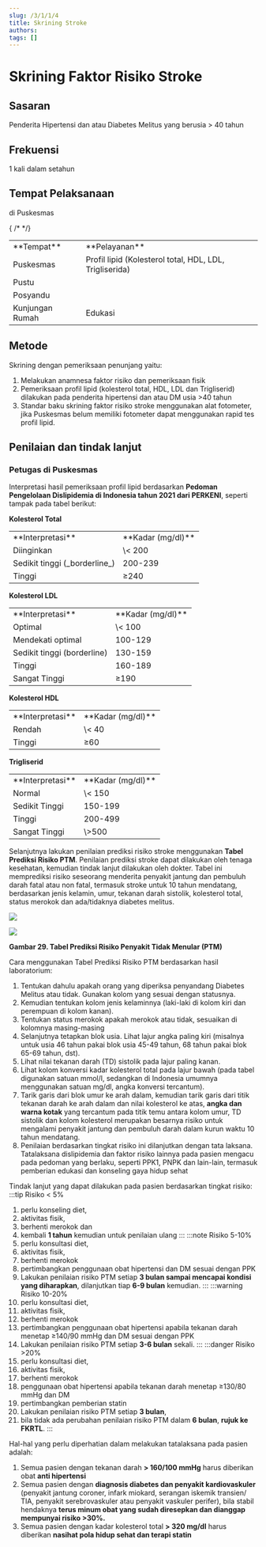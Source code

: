 ```yaml
---
slug: /3/1/1/4
title: Skrining Stroke
authors: 
tags: []
---
```

# Skrining Faktor Risiko Stroke
## Sasaran
Penderita Hipertensi dan atau Diabetes Melitus yang berusia \> 40 tahun

## Frekuensi
1 kali dalam setahun

## Tempat Pelaksanaan 
di Puskesmas

<table>
  <tr>
    <td>**Tempat**</td>
    <td>**Pelayanan**</td>
  </tr>
  <tr>
    <td>Puskesmas</td>
    <td>Profil lipid (Kolesterol total, HDL, LDL, Trigliserida)</td>
  </tr>
  {  /* <tr>
      <td>Pustu</td>
      <td></td>
    </tr>
    <tr>
      <td>Posyandu</td>
      <td></td>
    </tr> */}
  <tr>
    <td>Kunjungan Rumah</td>
    <td>Edukasi</td>
  </tr>
</table>

## Metode 
Skrining dengan pemeriksaan penunjang yaitu:
1) Melakukan anamnesa faktor risiko dan pemeriksaan fisik
2) Pemeriksaan profil lipid (kolesterol total, HDL, LDL dan Trigliserid) dilakukan pada penderita hipertensi dan atau DM usia \>40 tahun
3) Standar baku skrining faktor risiko stroke menggunakan alat fotometer, jika Puskesmas belum memiliki fotometer dapat menggunakan rapid tes profil lipid.
## Penilaian dan tindak lanjut
### Petugas di Puskesmas
Interpretasi hasil pemeriksaan profil lipid berdasarkan **Pedoman Pengelolaan Dislipidemia di Indonesia tahun 2021 dari PERKENI**, seperti tampak pada tabel berikut:

**Kolesterol Total**
<table>
<tr>
<td>**Interpretasi**</td>
<td>**Kadar (mg/dl)**</td>
</tr>
<tr>
  <td>Diinginkan</td>
  <td>\< 200</td>
</tr>
<tr>
  <td>Sedikit tinggi (_borderline_)</td>
  <td>200-239</td>
</tr>
<tr>
  <td>Tinggi</td>
  <td>≥240</td>
</tr>
</table>

**Kolesterol LDL**
<table>
<tr>
<td>**Interpretasi**</td>
<td>**Kadar (mg/dl)**</td>
</tr>
<tr>
  <td>Optimal</td>
  <td>\< 100</td>
</tr>
<tr>
  <td>Mendekati optimal</td>
  <td>100-129</td>
</tr>
<tr>
  <td>Sedikit tinggi (borderline)</td>
  <td>130-159</td>
</tr>
<tr>
  <td>Tinggi</td>
  <td>160-189</td>
</tr>
<tr>
  <td>Sangat Tinggi</td>
  <td>≥190</td>
</tr>
</table>

**Kolesterol HDL**
<table>
<tr>
<td>**Interpretasi**</td>
<td>**Kadar (mg/dl)**</td>
</tr>
<tr>
  <td>Rendah</td>
  <td>\< 40</td>
</tr>
<tr>
  <td>Tinggi</td>
  <td>≥60</td>
</tr>
</table>

**Trigliserid**
<table>
<tr>
<td>**Interpretasi**</td>
<td>**Kadar (mg/dl)**</td>
</tr>
<tr>
  <td>Normal</td>
  <td>\< 150</td>
</tr>
<tr>
  <td>Sedikit Tinggi</td>
  <td>150-199</td>
</tr>
<tr>
  <td>Tinggi</td>
  <td>200-499</td>
</tr>
<tr>
  <td>Sangat Tinggi</td>
  <td>\>500</td>
</tr>
</table>

Selanjutnya lakukan penilaian prediksi risiko stroke menggunakan **Tabel Prediksi Risiko PTM**. Penilaian prediksi stroke dapat dilakukan oleh tenaga kesehatan, kemudian tindak lanjut dilakukan oleh dokter. Tabel ini memprediksi risiko seseorang menderita penyakit jantung dan pembuluh darah fatal atau non fatal, termasuk stroke untuk 10 tahun mendatang, berdasarkan jenis kelamin, umur, tekanan darah sistolik, kolesterol total, status merokok dan ada/tidaknya diabetes melitus.

![](/ilm/image084.jpg)

![](/ilm/image086.jpg)

**Gambar 29. Tabel Prediksi Risiko Penyakit Tidak Menular (PTM)**

Cara menggunakan Tabel Prediksi Risiko PTM berdasarkan hasil laboratorium:
1) Tentukan dahulu apakah orang yang diperiksa penyandang Diabetes Melitus atau tidak. Gunakan kolom yang sesuai dengan statusnya.
2) Kemudian tentukan kolom jenis kelaminnya (laki-laki di kolom kiri dan perempuan di kolom kanan).
3) Tentukan status merokok apakah merokok atau tidak, sesuaikan di kolomnya masing-masing
4) Selanjutnya tetapkan blok usia. Lihat lajur angka paling kiri (misalnya untuk usia 46 tahun pakai blok usia 45-49 tahun, 68 tahun pakai blok 65-69 tahun, dst).
5) Lihat nilai tekanan darah (TD) sistolik pada lajur paling kanan.
6) Lihat kolom konversi kadar kolesterol total pada lajur bawah (pada tabel digunakan satuan mmol/l, sedangkan di Indonesia umumnya menggunakan satuan mg/dl, angka konversi tercantum).
7) Tarik garis dari blok umur ke arah dalam, kemudian tarik garis dari titik tekanan darah ke arah dalam dan nilai kolesterol ke atas, **angka dan warna kotak** yang tercantum pada titik temu antara kolom umur, TD sistolik dan kolom kolesterol merupakan besarnya risiko untuk mengalami penyakit jantung dan pembuluh darah dalam kurun waktu 10 tahun mendatang.
8) Penilaian berdasarkan tingkat risiko ini dilanjutkan dengan tata laksana. Tatalaksana dislipidemia dan faktor risiko lainnya pada pasien mengacu pada pedoman yang berlaku, seperti PPK1, PNPK dan lain-lain, termasuk pemberian edukasi dan konseling gaya hidup sehat

Tindak lanjut yang dapat dilakukan pada pasien berdasarkan tingkat risiko:
:::tip Risiko \< 5% 
  1. perlu konseling diet, 
  2. aktivitas fisik, 
  3. berhenti merokok dan 
  4. kembali **1 tahun** kemudian untuk penilaian ulang 
:::
:::note Risiko 5-10%
1. perlu konsultasi diet, 
2. aktivitas fisik, 
3. berhenti merokok 
4. pertimbangkan penggunaan obat hipertensi dan DM sesuai dengan PPK
5. Lakukan penilaian risiko PTM setiap **3 bulan sampai mencapai kondisi yang diharapkan**, dilanjutkan tiap **6-9 bulan** kemudian.
:::
:::warning Risiko 10-20%
1. perlu konsultasi diet, 
2. aktivitas fisik, 
3. berhenti merokok
4. pertimbangkan penggunaan obat hipertensi apabila tekanan darah menetap ≥140/90 mmHg dan DM sesuai dengan PPK 
5. Lakukan penilaian risiko PTM setiap **3-6 bulan** sekali.
:::
:::danger Risiko >20%
1. perlu konsultasi diet, 
2. aktivitas fisik, 
3. berhenti merokok
4. penggunaan obat hipertensi apabila tekanan darah menetap ≥130/80 mmHg dan DM
5. pertimbangkan pemberian statin
6. Lakukan penilaian risiko PTM setiap **3 bulan**, 
6. bila tidak ada perubahan penilaian risiko PTM dalam **6 bulan**, **rujuk ke FKRTL**.
:::

Hal-hal yang perlu diperhatian dalam melakukan tatalaksana pada pasien adalah:
1) Semua pasien dengan tekanan darah **> 160/100 mmHg** harus diberikan obat **anti hipertensi**
2) Semua pasien dengan **diagnosis diabetes dan penyakit kardiovaskuler** (penyakit jantung coroner, infark miokard, serangan iskemik transien/ TIA, penyakit serebrovaskuler atau penyakit vaskuler perifer), bila stabil hendaknya **terus minum obat yang sudah diresepkan dan dianggap mempunyai risiko >30%.**
3) Semua pasien dengan kadar kolesterol total **> 320 mg/dl** harus diberikan **nasihat pola hidup sehat dan terapi statin**
